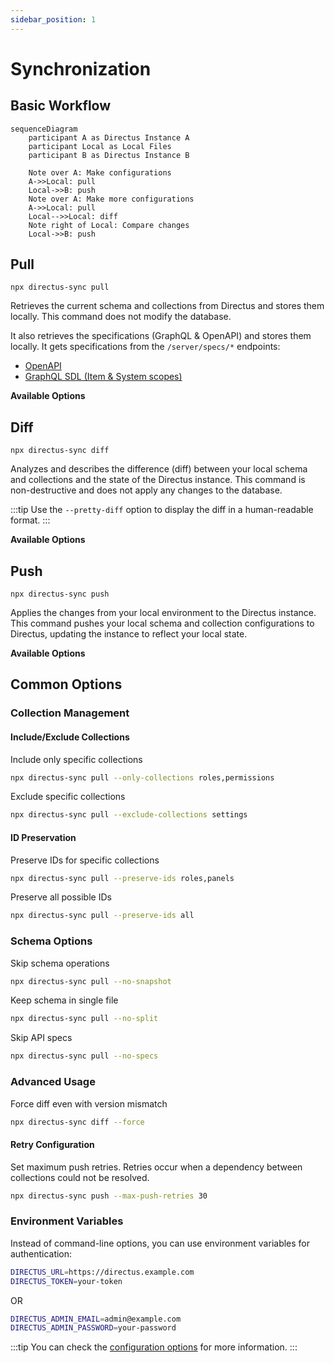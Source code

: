 ```yaml
---
sidebar_position: 1
---
```




# Synchronization

## Basic Workflow

```mermaid
sequenceDiagram
    participant A as Directus Instance A
    participant Local as Local Files
    participant B as Directus Instance B

    Note over A: Make configurations
    A->>Local: pull
    Local->>B: push
    Note over A: Make more configurations
    A->>Local: pull
    Local-->>Local: diff
    Note right of Local: Compare changes
    Local->>B: push
```

## Pull

```shell
npx directus-sync pull
```

Retrieves the current schema and collections from Directus and stores them locally. This command does not modify the database.

It also retrieves the specifications (GraphQL & OpenAPI) and stores them locally. It gets specifications from the `/server/specs/*` endpoints:
- [OpenAPI](https://directus.io/docs/api/server#get-openapi-specification)
- [GraphQL SDL (Item & System scopes)](https://directus.io/docs/api/server#get-graphql-sdl)

**Available Options**

<HelpPull />

## Diff

```shell
npx directus-sync diff
```

Analyzes and describes the difference (diff) between your local schema and collections and the state of the Directus instance. This command is non-destructive and does not apply any changes to the database.

:::tip
Use the `--pretty-diff` option to display the diff in a human-readable format.
:::

**Available Options**

<HelpDiff />

## Push

```shell
npx directus-sync push
```

Applies the changes from your local environment to the Directus instance. This command pushes your local schema and collection configurations to Directus, updating the instance to reflect your local state.

**Available Options**

<HelpPush />

## Common Options

### Collection Management

#### Include/Exclude Collections

Include only specific collections

```bash
npx directus-sync pull --only-collections roles,permissions
```

Exclude specific collections

```bash
npx directus-sync pull --exclude-collections settings
```

#### ID Preservation

Preserve IDs for specific collections

```bash
npx directus-sync pull --preserve-ids roles,panels
```

Preserve all possible IDs
```bash
npx directus-sync pull --preserve-ids all
```

### Schema Options

Skip schema operations

```bash
npx directus-sync pull --no-snapshot
```

Keep schema in single file

```bash
npx directus-sync pull --no-split
```

Skip API specs

```bash
npx directus-sync pull --no-specs
```

### Advanced Usage

Force diff even with version mismatch

```bash
npx directus-sync diff --force
```

#### Retry Configuration

Set maximum push retries.
Retries occur when a dependency between collections could not be resolved.

```bash
npx directus-sync push --max-push-retries 30
```

### Environment Variables

Instead of command-line options, you can use environment variables for authentication:

```bash
DIRECTUS_URL=https://directus.example.com
DIRECTUS_TOKEN=your-token
```

OR

```bash
DIRECTUS_ADMIN_EMAIL=admin@example.com
DIRECTUS_ADMIN_PASSWORD=your-password
```

:::tip
You can check the [configuration options](/docs/features/configuration) for more information.
:::
  